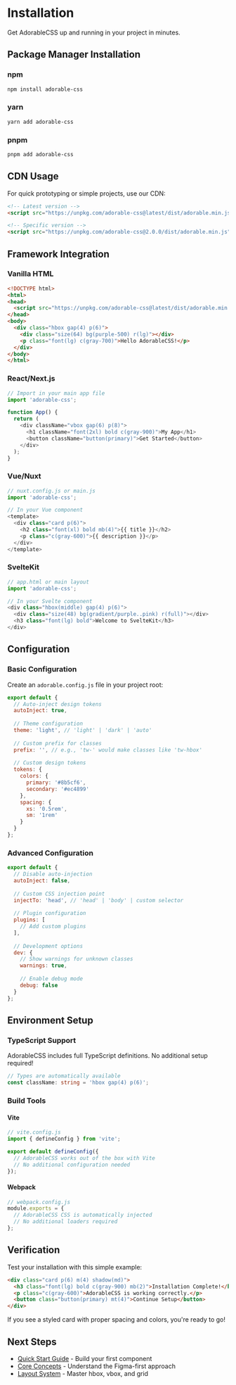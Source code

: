 # Installation

Get AdorableCSS up and running in your project in minutes.

## Package Manager Installation

### npm
```bash
npm install adorable-css
```

### yarn
```bash
yarn add adorable-css
```

### pnpm
```bash
pnpm add adorable-css
```

## CDN Usage

For quick prototyping or simple projects, use our CDN:

```html
<!-- Latest version -->
<script src="https://unpkg.com/adorable-css@latest/dist/adorable.min.js"></script>

<!-- Specific version -->
<script src="https://unpkg.com/adorable-css@2.0.0/dist/adorable.min.js"></script>
```

## Framework Integration

### Vanilla HTML

```html
<!DOCTYPE html>
<html>
<head>
  <script src="https://unpkg.com/adorable-css@latest/dist/adorable.min.js"></script>
</head>
<body>
  <div class="hbox gap(4) p(6)">
    <div class="size(64) bg(purple-500) r(lg)"></div>
    <p class="font(lg) c(gray-700)">Hello AdorableCSS!</p>
  </div>
</body>
</html>
```

### React/Next.js

```javascript
// Import in your main app file
import 'adorable-css';

function App() {
  return (
    <div className="vbox gap(6) p(8)">
      <h1 className="font(2xl) bold c(gray-900)">My App</h1>
      <button className="button(primary)">Get Started</button>
    </div>
  );
}
```

### Vue/Nuxt

```javascript
// nuxt.config.js or main.js
import 'adorable-css';

// In your Vue component
<template>
  <div class="card p(6)">
    <h2 class="font(xl) bold mb(4)">{{ title }}</h2>
    <p class="c(gray-600)">{{ description }}</p>
  </div>
</template>
```

### SvelteKit

```javascript
// app.html or main layout
import 'adorable-css';

// In your Svelte component
<div class="hbox(middle) gap(4) p(6)">
  <div class="size(48) bg(gradient/purple..pink) r(full)"></div>
  <h3 class="font(lg) bold">Welcome to SvelteKit</h3>
</div>
```

## Configuration

### Basic Configuration

Create an `adorable.config.js` file in your project root:

```javascript
export default {
  // Auto-inject design tokens
  autoInject: true,
  
  // Theme configuration
  theme: 'light', // 'light' | 'dark' | 'auto'
  
  // Custom prefix for classes
  prefix: '', // e.g., 'tw-' would make classes like 'tw-hbox'
  
  // Custom design tokens
  tokens: {
    colors: {
      primary: '#8b5cf6',
      secondary: '#ec4899'
    },
    spacing: {
      xs: '0.5rem',
      sm: '1rem'
    }
  }
};
```

### Advanced Configuration

```javascript
export default {
  // Disable auto-injection
  autoInject: false,
  
  // Custom CSS injection point
  injectTo: 'head', // 'head' | 'body' | custom selector
  
  // Plugin configuration
  plugins: [
    // Add custom plugins
  ],
  
  // Development options
  dev: {
    // Show warnings for unknown classes
    warnings: true,
    
    // Enable debug mode
    debug: false
  }
};
```

## Environment Setup

### TypeScript Support

AdorableCSS includes full TypeScript definitions. No additional setup required!

```typescript
// Types are automatically available
const className: string = 'hbox gap(4) p(6)';
```

### Build Tools

#### Vite
```javascript
// vite.config.js
import { defineConfig } from 'vite';

export default defineConfig({
  // AdorableCSS works out of the box with Vite
  // No additional configuration needed
});
```

#### Webpack
```javascript
// webpack.config.js
module.exports = {
  // AdorableCSS CSS is automatically injected
  // No additional loaders required
};
```

## Verification

Test your installation with this simple example:

```html
<div class="card p(6) m(4) shadow(md)">
  <h3 class="font(lg) bold c(gray-900) mb(2)">Installation Complete!</h3>
  <p class="c(gray-600)">AdorableCSS is working correctly.</p>
  <button class="button(primary) mt(4)">Continue Setup</button>
</div>
```

If you see a styled card with proper spacing and colors, you're ready to go!

## Next Steps

- [Quick Start Guide](/docs/quick-start) - Build your first component
- [Core Concepts](/docs/core-concepts) - Understand the Figma-first approach
- [Layout System](/docs/layout-system) - Master hbox, vbox, and grid